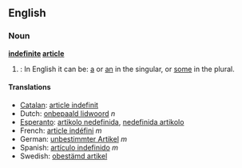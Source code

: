 ==English==
===Noun===
'''[[indefinite]] [[article]]'''

#{{grammar}}: In English it can be: [[a]] or [[an]] in the singular, or [[some]] in the plural.

====Translations====
*[[Catalan]]: [[article indefinit]]
*Dutch: [[onbepaald lidwoord]] ''n''
*[[Esperanto]]: [[artikolo nedefinida]], [[nedefinida artikolo]]
*French: [[article indéfini]] ''m''
*German: [[unbestimmter Artikel]] ''m''
*Spanish: [[artículo indefinido]] ''m''
*Swedish: [[obestämd artikel]]